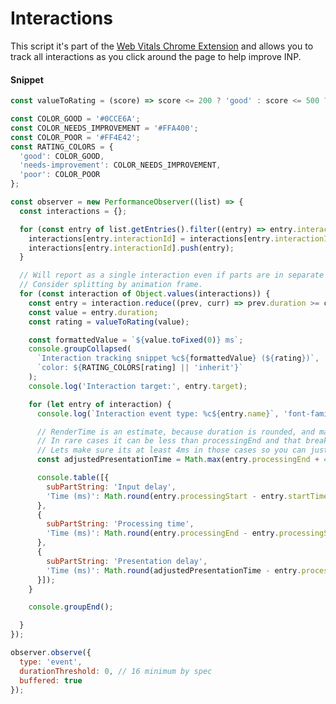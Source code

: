 # Interactions

This script it's part of the [Web Vitals Chrome Extension](https://chrome.google.com/webstore/detail/web-vitals/ahfhijdlegdabablpippeagghigmibma) and allows you to track all interactions as you click around the page to help improve INP.


#### Snippet

```js copy
const valueToRating = (score) => score <= 200 ? 'good' : score <= 500 ? 'needs-improvement' : 'poor';

const COLOR_GOOD = '#0CCE6A';
const COLOR_NEEDS_IMPROVEMENT = '#FFA400';
const COLOR_POOR = '#FF4E42';
const RATING_COLORS = {
  'good': COLOR_GOOD,
  'needs-improvement': COLOR_NEEDS_IMPROVEMENT,
  'poor': COLOR_POOR
};

const observer = new PerformanceObserver((list) => {
  const interactions = {};

  for (const entry of list.getEntries().filter((entry) => entry.interactionId)) {
    interactions[entry.interactionId] = interactions[entry.interactionId] || [];
    interactions[entry.interactionId].push(entry);
  }

  // Will report as a single interaction even if parts are in separate frames.
  // Consider splitting by animation frame.
  for (const interaction of Object.values(interactions)) {
    const entry = interaction.reduce((prev, curr) => prev.duration >= curr.duration ? prev : curr);
    const value = entry.duration;
    const rating = valueToRating(value);

    const formattedValue = `${value.toFixed(0)} ms`;
    console.groupCollapsed(
      `Interaction tracking snippet %c${formattedValue} (${rating})`,
      `color: ${RATING_COLORS[rating] || 'inherit'}`
    );
    console.log('Interaction target:', entry.target);

    for (let entry of interaction) {
      console.log(`Interaction event type: %c${entry.name}`, 'font-family: monospace');

      // RenderTime is an estimate, because duration is rounded, and may get rounded down.
      // In rare cases it can be less than processingEnd and that breaks performance.measure().
      // Lets make sure its at least 4ms in those cases so you can just barely see it.
      const adjustedPresentationTime = Math.max(entry.processingEnd + 4, entry.startTime + entry.duration);

      console.table([{
        subPartString: 'Input delay',
        'Time (ms)': Math.round(entry.processingStart - entry.startTime, 0),
      },
      {
        subPartString: 'Processing time',
        'Time (ms)': Math.round(entry.processingEnd - entry.processingStart, 0),
      },
      {
        subPartString: 'Presentation delay',
        'Time (ms)': Math.round(adjustedPresentationTime - entry.processingEnd, 0),
      }]);
    }

    console.groupEnd();

  }
});

observer.observe({
  type: 'event',
  durationThreshold: 0, // 16 minimum by spec
  buffered: true
});
```

